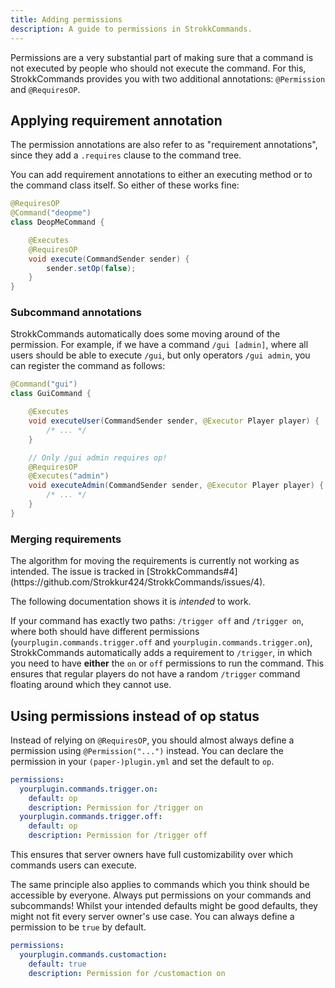 ```yaml
---
title: Adding permissions
description: A guide to permissions in StrokkCommands.
---
```




Permissions are a very substantial part of making sure that a command is not executed by people
who should not execute the command. For this, StrokkCommands provides you with two additional
annotations: `@Permission` and `@RequiresOP`.

## Applying requirement annotation
The permission annotations are also refer to as "requirement annotations", since they add a `.requires` clause
to the command tree.

You can add requirement annotations to either an executing method or to the command class itself.
So either of these works fine:

```java
@RequiresOP
@Command("deopme")
class DeopMeCommand {

    @Executes
    @RequiresOP
    void execute(CommandSender sender) {
        sender.setOp(false);
    }
}
```

### Subcommand annotations
StrokkCommands automatically does some moving around of the permission.
For example, if we have a command `/gui [admin]`, where all users should be able to execute `/gui`, but only
operators `/gui admin`, you can register the command as follows:

```java
@Command("gui")
class GuiCommand {

    @Executes
    void executeUser(CommandSender sender, @Executor Player player) {
        /* ... */
    }

    // Only /gui admin requires op!
    @RequiresOP
    @Executes("admin")
    void executeAdmin(CommandSender sender, @Executor Player player) {
        /* ... */
    }
}
```

### Merging requirements
<Aside type="danger" title="Known issues (as of 1.2.4)">
  The algorithm for moving the requirements is currently not working as intended.
  The issue is tracked in [StrokkCommands#4](https://github.com/Strokkur424/StrokkCommands/issues/4).

  The following documentation shows it is *intended* to work.
</Aside>

If your command has exactly two paths: `/trigger off` and `/trigger on`, where both should have different permissions
(`yourplugin.commands.trigger.off` and `yourplugin.commands.trigger.on`), StrokkCommands automatically adds a requirement to `/trigger`, in
which you need to have **either** the `on` or `off` permissions to run the command. This ensures that regular players
do not have a random `/trigger` command floating around which they cannot use.

## Using permissions instead of op status
Instead of relying on `@RequiresOP`, you should almost always define a permission using `@Permission("...")` instead.
You can declare the permission in your `(paper-)plugin.yml` and set the default to `op`.

```yml title=(paper-)plugin.yml
permissions:
  yourplugin.commands.trigger.on:
    default: op
    description: Permission for /trigger on
  yourplugin.commands.trigger.off:
    default: op
    description: Permission for /trigger off
```

This ensures that server owners have full customizability over which commands users can execute.

The same principle also applies to commands which you think should be accessible by everyone. Always put
permissions on your commands and subcommands! Whilst your intended defaults might be good defaults,
they might not fit every server owner's use case. You can always define a permission to be `true` by default.

```yml title=(paper-)plugin.yml
permissions:
  yourplugin.commands.customaction:
    default: true
    description: Permission for /customaction on
```
